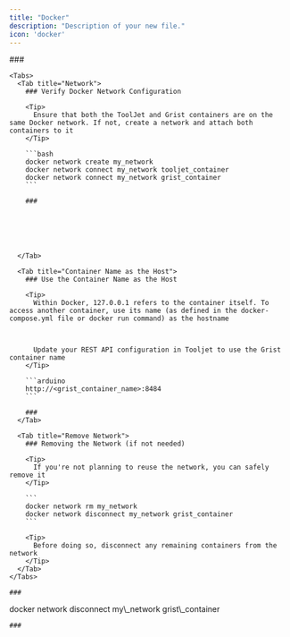 ```yaml
---
title: "Docker"
description: "Description of your new file."
icon: 'docker'
---
```


<AccordionGroup>
  <Accordion title="Docker Network" defaultOpen={false} icon="docker">
    ###

    <Tabs>
      <Tab title="Network">
        ### Verify Docker Network Configuration

        <Tip>
          Ensure that both the ToolJet and Grist containers are on the same Docker network. If not, create a network and attach both containers to it
        </Tip>

        ```bash
        docker network create my_network
        docker network connect my_network tooljet_container
        docker network connect my_network grist_container
        ```

        ###






      </Tab>

      <Tab title="Container Name as the Host">
        ### Use the Container Name as the Host

        <Tip>
          Within Docker, 127.0.0.1 refers to the container itself. To access another container, use its name (as defined in the docker-compose.yml file or docker run command) as the hostname



          Update your REST API configuration in Tooljet to use the Grist container name
        </Tip>

        ```arduino
        http://<grist_container_name>:8484
        ```

        ###
      </Tab>

      <Tab title="Remove Network">
        ### Removing the Network (if not needed)

        <Tip>
          If you're not planning to reuse the network, you can safely remove it
        </Tip>

        ```
        docker network rm my_network
        docker network disconnect my_network grist_container
        ```

        <Tip>
          Before doing so, disconnect any remaining containers from the network
        </Tip>
      </Tab>
    </Tabs>

    ###




  </Accordion>

  <Accordion title="New Accordion" defaultOpen="false">
    docker network disconnect my\_network grist\_container

    ###
  </Accordion>
</AccordionGroup>